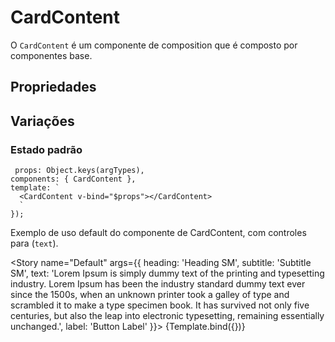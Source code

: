 

<Meta title="CompositionComponents/CardContent" component={CardContent} />

# CardContent
O `CardContent` é um componente de composition que é composto por componentes base.
## Propriedades

<ArgsTable of={CardContent} />

## Variações

### Estado padrão

     props: Object.keys(argTypes),
    components: { CardContent },
    template: `
      <CardContent v-bind="$props"></CardContent>
      `
    });


Exemplo de uso default do componente de CardContent, com controles para (`text`).

<Story 
  name="Default"
  args={{ 
    heading: 'Heading SM',
    subtitle: 'Subtitle SM',
    text: 'Lorem Ipsum is simply dummy text of the printing and typesetting industry. Lorem Ipsum has been the industry standard dummy text ever since the 1500s, when an unknown printer took a galley of type and scrambled it to make a type specimen book. It has survived not only five centuries, but also the leap into electronic typesetting, remaining essentially unchanged.',
    label: 'Button Label'
  }}>
  {Template.bind({})}
</Story>